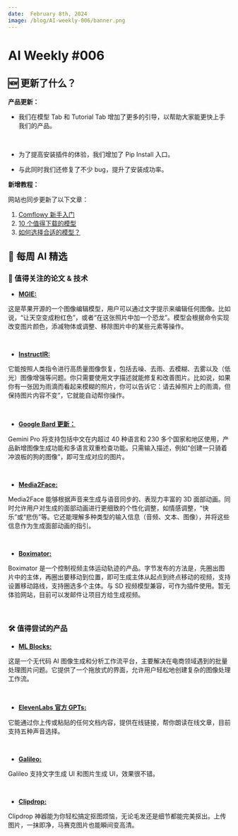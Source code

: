 ```yaml
---
date:  February 8th, 2024
image: /blog/AI-weekly-006/banner.png
---
```


# AI Weekly #006


## 🆕 更新了什么？
**产品更新：**
<br/>
<PhotoProvider>
  <PhotoView src="/space/002.png">
    <img src="/space/002.png" alt="" className='rounded-lg'/>
  </PhotoView>
</PhotoProvider>

- 我们在模型 Tab 和 Tutorial Tab 增加了更多的引导，以帮助大家能更快上手我们的产品。

<br/>
<PhotoProvider>
  <PhotoView src="/space/003.png">
    <img src="/space/003.png" alt="" className='rounded-lg'/>
  </PhotoView>
</PhotoProvider>

- 为了提高安装插件的体验，我们增加了 Pip Install 入口。

- 与此同时我们还修复了不少 bug，提升了安装成功率。

**新增教程：**

网站也同步更新了以下文章：
1. [Comflowy 新手入门](https://www.comflowy.com/zh-CN/introduction/new-to-comflowy)
4. [10 个值得下载的模型](https://www.comflowy.com/zh-CN/blog/ten-models-worth-downloading)
5. [如何选择合适的模型？](https://www.comflowy.com/zh-CN/blog/how-to-choose-a-model)


## 🤩 每周 AI 精选

### 📄 值得关注的论文 & 技术

* [**MGIE:**](https://openreview.net/forum?id=S1RKWSyZ2Y)

这是苹果开源的一个图像编辑模型，用户可以通过文字提示来编辑任何图像。比如说，“让天空变成粉红色”，或者“在这张照片中加一个恐龙”。模型会根据命令实现改变图片颜色，添减物体或调整、移除图片中的某些元素等操作。

<br/>
<PhotoProvider>
  <PhotoView src="/blog/AI-weekly-006/001.png">
    <img src="/blog/AI-weekly-006/001.png" alt="" />
  </PhotoView>
</PhotoProvider>

* [**InstructIR:**](https://arxiv.org/abs/2401.16468)

它能按照人类指令进行高质量图像恢复，包括去噪、去雨、去模糊、去雾以及（低光）图像增强等问题。你只需要使用文字描述就能修复和改善图片。比如说，如果你有一张因为雨滴而看起来模糊的照片，你可以告诉它：请去掉照片上的雨滴，但保持图片内容不变”，它就能自动帮你操作。

<br/>
<PhotoProvider>
  <PhotoView src="/blog/AI-weekly-006/002.png">
    <img src="/blog/AI-weekly-006/002.png" alt="" />
  </PhotoView>
</PhotoProvider>

* [**Google Bard 更新：**](https://blog.google/products/bard/google-bard-gemini-pro-image-generation/)

Gemini Pro 将支持包括中文在内超过 40 种语言和 230 多个国家和地区使用，产品新增图像生成功能和多语言双重检查功能。只需输入描述，例如“创建一只骑着冲浪板的狗的图像”，即可生成对应的图片。

<br/>
<PhotoProvider>
  <PhotoView src="/blog/AI-weekly-006/003.png">
    <img src="/blog/AI-weekly-006/003.png" alt="" />
  </PhotoView>
</PhotoProvider>

* [**Media2Face:**](https://arxiv.org/abs/2401.15687)

Media2Face 能够根据声音来生成与语音同步的、表现力丰富的 3D 面部动画。同时允许用户对生成的面部动画进行更细致的个性化调整，如情感调整，“快乐”或“悲伤”等。它还能理解多种类型的输入信息（音频、文本、图像），并将这些信息作为生成面部动画的指引。

<br/>
<PhotoProvider>
  <PhotoView src="/blog/AI-weekly-006/004.png">
    <img src="/blog/AI-weekly-006/004.png" alt="" />
  </PhotoView>
</PhotoProvider>

* [**Boximator:**](https://boximator.github.io/)

Boximator 是一个控制视频主体运动轨迹的产品。字节发布的方法是，先圈出图片中的主体，再圈出要移动到位置，即可生成主体从起点到终点移动的视频，支持设置移动路线，支持圈选多个主体。与 SD 视频模型兼容，可作为插件使用。暂无体验网站，目前可以发邮件让项目方给生成视频。

<br/>
<PhotoProvider>
  <PhotoView src="/blog/AI-weekly-006/005.png">
    <img src="/blog/AI-weekly-006/005.png" alt="" />
  </PhotoView>
</PhotoProvider>

### 🛠️ 值得尝试的产品

* [**ML Blocks:**](https://www.mlblocks.com/)

这是一个无代码 AI 图像生成和分析工作流平台，主要解决在电商领域遇到的批量处理图片问题。它提供了一个拖放式的界面，允许用户轻松地创建复杂的图像处理工作流。

<br/>
<PhotoProvider>
  <PhotoView src="/blog/AI-weekly-006/006.png">
    <img src="/blog/AI-weekly-006/006.png" alt="" />
  </PhotoView>
</PhotoProvider>

* [**ElevenLabs 官方 GPTs:**](https://chat.openai.com/g/g-h0lbLuFF1-elevenlabs-text-to-speech)

它能通过你上传或粘贴的任何文档内容，提供在线链接，帮你朗读在线文章，目前支持五种声音选择。

<br/>
<PhotoProvider>
  <PhotoView src="/blog/AI-weekly-006/007.png">
    <img src="/blog/AI-weekly-006/007.png" alt="" />
  </PhotoView>
</PhotoProvider>

* [**Galileo:**](https://www.usegalileo.ai/explore)

Galileo 支持文字生成 UI 和图片生成 UI，效果很不错。

<br/>
<PhotoProvider>
  <PhotoView src="/blog/AI-weekly-006/008.png">
    <img src="/blog/AI-weekly-006/008.png" alt="" />
  </PhotoView>
</PhotoProvider>

* [**Clipdrop:**](https://clipdrop.co/)

 Clipdrop 神器能为你轻松搞定抠图烦恼，无论毛发还是细节都能完美抠出。上传图片，一抹即净，马赛克图片也能瞬间变高清。
 
<br/>
<PhotoProvider>
  <PhotoView src="/blog/AI-weekly-006/009.png">
    <img src="/blog/AI-weekly-006/009.png" alt="" />
  </PhotoView>
</PhotoProvider>

<Subscribe />










